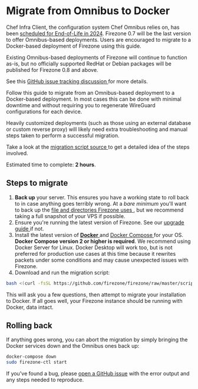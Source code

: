 
# Migrate from Omnibus to Docker

Chef Infra Client, the configuration system Chef Omnibus relies on, has been
[scheduled for End-of-Life in 2024](https://docs.chef.io/versions). Firezone 0.7
will be the last version to offer Omnibus-based deployments. Users are
encouraged to migrate to a Docker-based deployment of Firezone using this guide.

Existing Omnibus-based deployments of Firezone will continue to function as-is,
but no officially supported RedHat or Debian packages will be published for
Firezone 0.8 and above.

See this
[GitHub issue tracking discussion ](https://github.com/firezone/firezone/issues/1304)
for more details.

Follow this guide to migrate from an Omnibus-based deployment to a Docker-based
deployment. In most cases this can be done with minimal downtime and without
requiring you to regenerate WireGuard configurations for each device.

Heavily customized deployments (such as those using an external database or
custom reverse proxy) will likely need extra troubleshooting and manual steps
taken to perform a successful migration.

Take a look at the
[migration script source ](https://github.com/firezone/firezone/blob/master/scripts/docker_migrate.sh)
to get a detailed idea of the steps involved.

Estimated time to complete: **2 hours**.

## Steps to migrate

1. **Back up** your server. This ensures you have a working state to roll back
   to in case anything goes terribly wrong. At a _bare minimum_ you'll want to
   back up the
   [file and directories Firezone uses ](/docs/reference/file-and-directory-locations),
   but we recommend taking a full snapshot of your VPS if possible.
1. Ensure you're running the latest version of Firezone. See our
   [upgrade guide ](/docs/administer/upgrade) if not.
1. Install the latest version of
   [**Docker** ](https://docs.docker.com/engine/install) and
   [Docker Compose ](https://docs.docker.com/compose/install/linux/#install-compose)
   for your OS. **Docker Compose version 2 or higher is required**. We recommend
   using Docker Server for Linux. Docker Desktop will work too, but is not
   preferred for production use cases at this time because it rewrites packets
   under some conditions and may cause unexpected issues with Firezone.
1. Download and run the migration script:

```bash
bash <(curl -fsSL https://github.com/firezone/firezone/raw/master/scripts/docker_migrate.sh)
```

This will ask you a few questions, then attempt to migrate your installation to
Docker. If all goes well, your Firezone instance should be running with Docker,
data intact.

## Rolling back

If anything goes wrong, you can abort the migration by simply bringing the
Docker services down and the Omnibus ones back up:

```bash
docker-compose down
sudo firezone-ctl start
```

If you've found a bug, please
[open a GitHub issue](https://github.com/firezone/firezone/issues) with the
error output and any steps needed to reproduce.

<SupportOptions />
